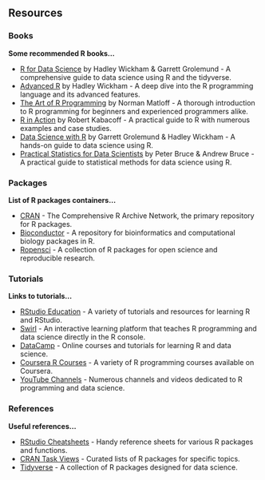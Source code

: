 ## Resources {#resources .tabset}

### Books
**Some recommended R books...**

- [R for Data Science](https://r4ds.had.co.nz/) by Hadley Wickham & Garrett Grolemund - A comprehensive guide to data science using R and the tidyverse.  
- [Advanced R](https://adv-r.hadley.nz/) by Hadley Wickham - A deep dive into the R programming language and its advanced features.
- [The Art of R Programming](https://www.nostarch.com/artofr.htm) by Norman Matloff - A thorough introduction to R programming for beginners and experienced programmers alike.
- [R in Action](https://www.manning.com/books/r-in-action-second-edition) by Robert Kabacoff - A practical guide to R with numerous examples and case studies.
- [Data Science with R](https://www.oreilly.com/library/view/data-science-with/9781491910399/) by Garrett Grolemund & Hadley Wickham - A hands-on guide to data science using R.
- [Practical Statistics for Data Scientists](https://www.oreilly.com/library/view/practical-statistics-for/9781491952955/) by Peter Bruce & Andrew Bruce - A practical guide to statistical methods for data science using R.

### Packages
**List of R packages containers...**

- [CRAN](https://cran.r-project.org/) - The Comprehensive R Archive Network, the primary repository for R packages.
- [Bioconductor](https://www.bioconductor.org/) - A repository for bioinformatics and computational biology packages in R.
- [Ropensci](https://ropensci.org/) - A collection of R packages for open science and reproducible research.


### Tutorials
**Links to tutorials...**

- [RStudio Education](https://education.rstudio.com/) - A variety of tutorials and resources for learning R and RStudio.
- [Swirl](https://swirlstats.com/) - An interactive learning platform that teaches R programming and data science directly in the R console.
- [DataCamp](https://www.datacamp.com/) - Online courses and tutorials for learning R and data science.
- [Coursera R Courses](https://www.coursera.org/courses?query=r%20programming) - A variety of R programming courses available on Coursera.
- [YouTube Channels](https://www.youtube.com/results?search_query=r+programming) - Numerous channels and videos dedicated to R programming and data science.

### References
**Useful references...**

- [RStudio Cheatsheets](https://www.rstudio.com/resources/cheatsheets/) - Handy reference sheets for various R packages and functions.
- [CRAN Task Views](https://cran.r-project.org/web/views/) - Curated lists of R packages for specific topics.
- [Tidyverse](https://www.tidyverse.org/) - A collection of R packages designed for data science.

